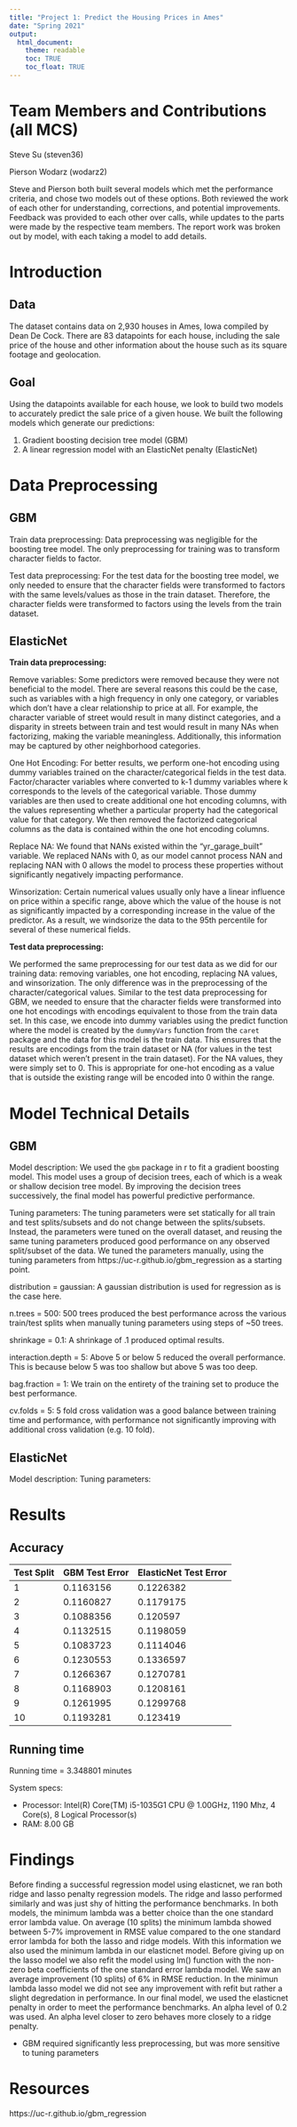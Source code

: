 ---
title: "Project 1: Predict the Housing Prices in Ames"
date: "Spring 2021"
output:
  html_document:
    theme: readable
    toc: TRUE
    toc_float: TRUE
---

# Team Members and Contributions (all MCS)
Steve Su (steven36)


Pierson Wodarz (wodarz2)


Steve and Pierson both built several models which met the performance criteria, and chose two models out of these options. Both reviewed the work of each other for understanding, corrections, and potential improvements. Feedback was provided to each other over calls, while updates to the parts were made by the respective team members. The report work was broken out by model, with each taking a model to add details. 

# Introduction
## Data
The dataset contains data on 2,930 houses in Ames, Iowa compiled by Dean De Cock. There are 83 datapoints for each house, including the sale price of the house and other information about the house such as its square footage and geolocation. 

## Goal
Using the datapoints available for each house, we look to build two models to accurately predict the sale price of a given house. We built the following models which generate our predictions:

1. Gradient boosting decision tree model (GBM)
2. A linear regression model with an ElasticNet penalty (ElasticNet)

# Data Preprocessing 
## GBM
Train data preprocessing: 
Data preprocessing was negligible for the boosting tree model. The only preprocessing for training was to transform character fields to factor.

Test data preprocessing: 
For the test data for the boosting tree model, we only needed to ensure that the character fields were transformed to factors with the same levels/values as those in the train dataset. Therefore, the character fields were transformed to factors using the levels from the train dataset.

## ElasticNet
**Train data preprocessing:**

Remove variables: Some predictors were removed because they were not beneficial to the model. There are several reasons this could be the case, such as variables with a high frequency in only one category, or variables which don't have a clear relationship to price at all. For example, the character variable of street would result in many distinct categories, and a disparity in streets between train and test would result in many NAs when factorizing, making the variable meaningless. Additionally, this information may be captured by other neighborhood categories. 

One Hot Encoding: For better results, we perform one-hot encoding using dummy variables trained on the character/categorical fields in the test data. Factor/character variables where converted to k-1 dummy variables where k corresponds to the levels of the categorical variable. Those dummy variables are then used to create additional one hot encoding columns, with the values representing whether a particular property had the categorical value for that category. We then removed the factorized categorical columns as the data is contained within the one hot encoding columns. 

Replace NA: We found that NANs existed within the "yr_garage_built" variable. We replaced NANs with 0, as our model cannot process NAN and replacing NAN with 0 allows the model to process these properties without significantly negatively impacting performance. 

Winsorization: Certain numerical values usually only have a linear influence on price within a specific range, above which the value of the house is not as significantly impacted by a corresponding increase in the value of the predictor. As a result, we windsorize the data to the 95th percentile for several of these numerical fields. 

**Test data preprocessing:**

We performed the same preprocessing for our test data as we did for our training data: removing variables, one hot encoding, replacing NA values, and winsorization. The only difference was in the preprocessing of the character/categorical values. Similar to the test data preprocessing for GBM, we needed to ensure that the character fields were transformed into one hot encodings with encodings equivalent to those from the train data set. In this case, we encode into dummy variables using the predict function where the model is created by the `dummyVars` function from the `caret` package and the data for this model is the train data. This ensures that the results are encodings from the train dataset or NA (for values in the test dataset which weren't present in the train dataset). For the NA values, they were simply set to 0. This is appropriate for one-hot encoding as a value that is outside the existing range will be encoded into 0 within the range.  

# Model Technical Details
## GBM
Model description: We used the `gbm` package in r to fit a gradient boosting model. This model uses a group of decision trees, each of which is a weak or shallow decision tree model. By improving the decision trees successively, the final model has powerful predictive performance.

Tuning parameters: The tuning parameters were set statically for all train and test splits/subsets and do not change between the splits/subsets. Instead, the parameters were tuned on the overall dataset, and reusing the same tuning parameters produced good performance on any observed split/subset of the data. We tuned the parameters manually, using the tuning parameters from https://uc-r.github.io/gbm_regression as a starting point. 

distribution = gaussian: A gaussian distribution is used for regression as is the case here. 

n.trees = 500: 500 trees produced the best performance across the various train/test splits when manually tuning parameters using steps of ~50 trees. 

shrinkage = 0.1: A shrinkage of .1 produced optimal results. 

interaction.depth = 5: Above 5 or below 5 reduced the overall performance. This is because below 5 was too shallow but above 5 was too deep. 

bag.fraction = 1: We train on the entirety of the training set to produce the best performance. 

cv.folds = 5: 5 fold cross validation was a good balance between training time and performance, with performance not significantly improving with additional cross validation (e.g. 10 fold).

## ElasticNet
Model description:
Tuning parameters: 


# Results

## Accuracy 
| Test Split | GBM Test Error | ElasticNet Test Error |
|------------|----------------|-----------------------|
| 1          | 0.1163156      | 0.1226382             |
| 2          | 0.1160827      | 0.1179175             |
| 3          | 0.1088356      | 0.120597              |
| 4          | 0.1132515      | 0.1198059             |
| 5          | 0.1083723      | 0.1114046             |
| 6          | 0.1230553      | 0.1336597             |
| 7          | 0.1266367      | 0.1270781             |
| 8          | 0.1168903      | 0.1208161             |
| 9          | 0.1261995      | 0.1299768             |
| 10         | 0.1193281      | 0.123419              |

## Running time
Running time = 3.348801 minutes

System specs: 

  * Processor:	Intel(R) Core(TM) i5-1035G1 CPU @ 1.00GHz, 1190 Mhz, 4 Core(s), 8 Logical Processor(s)
  * RAM: 8.00 GB

# Findings
Before finding a successful regression model using elasticnet, we ran both ridge and lasso penalty regression models.  The ridge and lasso performed similarly and was just shy of hitting the performance benchmarks.  In both models, the minimum lambda was a better choice than the one standard error lambda value.  On average (10 splits) the minimum lambda showed between 5-7% improvement in RMSE value compared to the one standard error lambda for both the lasso and ridge models.  With this information we also used the minimum lambda in our elasticnet model.  Before giving up on the lasso model we also refit the model using lm() function with the non-zero beta coefficients of the one standard error lambda model.  We saw an average improvement (10 splits) of 6% in RMSE reduction.  In the minimun lambda lasso model we did not see any improvement with refit but rather a slight degredation in performance.  In our final model, we used the elasticnet penalty in order to meet the performance benchmarks.  An alpha level of 0.2 was used.  An alpha level closer to zero behaves more closely to a ridge penalty.    

* GBM required significantly less preprocessing, but was more sensitive to tuning parameters

# Resources
https://uc-r.github.io/gbm_regression





